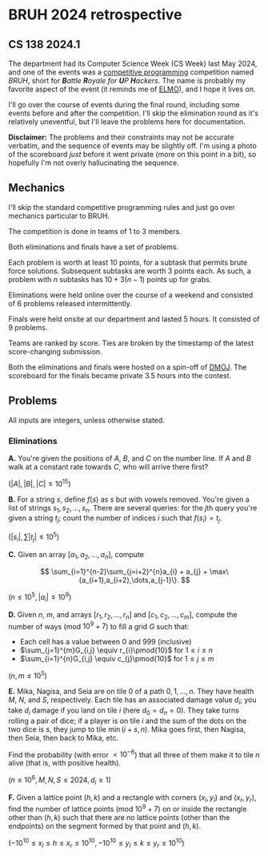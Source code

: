 # BRUH 2024 retrospective

## CS 138 2024.1

The department had its Computer Science Week (CS Week) last May 2024, and one of the events was a [competitive programming](https://en.wikipedia.org/wiki/Competitive_programming) competition named _BRUH_, short for _**B**attle **R**oyale for **U**P **H**ackers_. The name is probably my favorite aspect of the event (it reminds me of [ELMO](https://web.evanchen.cc/elmo/index.html)), and I hope it lives on.

I'll go over the course of events during the final round, including some events before and after the competition. I'll skip the elimination round as it's relatively uneventful, but I'll leave the problems here for documentation.

**Disclaimer:** The problems and their constraints may not be accurate verbatim, and the sequence of events may be slightly off. I'm using a photo of the scoreboard _just_ before it went private (more on this point in a bit), so hopefully I'm not overly hallucinating the sequence.

## Mechanics

I'll skip the standard competitive programming rules and just go over mechanics particular to BRUH.

The competition is done in teams of 1 to 3 members.

Both eliminations and finals have a set of problems.

Each problem is worth at least $10$ points, for a subtask that permits brute force solutions. Subsequent subtasks are worth $3$ points each. As such, a problem with $n$ subtasks has $10 + 3(n-1)$ points up for grabs.

Eliminations were held online over the course of a weekend and consisted of 6 problems released intermittently.

Finals were held onsite at our department and lasted 5 hours. It consisted of 9 problems.

Teams are ranked by score. Ties are broken by the timestamp of the latest score-changing submission.

Both the eliminations and finals were hosted on a spin-off of [DMOJ](https://dmoj.ca/). The scoreboard for the finals became private 3.5 hours into the contest.

## Problems

All inputs are integers, unless otherwise stated.

### Eliminations

**A.** You're given the positions of $A$, $B$, and $C$ on the number line. If $A$ and $B$ walk at a constant rate towards $C$, who will arrive there first?

$(|A|, |B|, |C| \le 10^{15})$

**B.** For a string $s$, define $f(s)$ as $s$ but with vowels removed. You're given a list of strings $s_1, s_2, \dots, s_n$. There are several queries: for the $j$th query you're given a string $t_j$; count the number of indices $i$ such that $f(s_i) = t_j$.

$(|s_i|, \sum|t_j| \le 10^5)$

**C.** Given an array $[a_1, a_2, \dots, a_n]$, compute

$$
\sum_{i=1}^{n-2}\sum_{j=i+2}^{n}a_{i} + a_{j} + \max\{a_{i+1},a_{i+2},\dots,a_{j-1}\}.
$$

$(n \le 10^5, |a_i| \le 10^9)$

**D.** Given $n$, $m$, and arrays $[r_1, r_2, \dots, r_n]$ and $[c_1, c_2, \dots, c_m]$, compute the number of ways (mod $10^9+7$) to fill a grid $G$ such that:

- Each cell has a value between $0$ and $999$ (inclusive)
- $\sum_{j=1}^{m}G_{i,j} \equiv r_{i}\pmod{10}$ for $1 \le i \le n$
- $\sum_{i=1}^{n}G_{i,j} \equiv c_{j}\pmod{10}$ for $1 \le j \le m$

$(n, m \le 10^{5})$

**E.** Mika, Nagisa, and Seia are on tile $0$ of a path $0, 1, \dots, n$. They have health $M$, $N$, and $S$, respectively. Each tile has an associated damage value $d_i$; you take $d_i$ damage if you land on tile $i$ (here $d_0 = d_n = 0$). They take turns rolling a pair of dice; if a player is on tile $i$ and the sum of the dots on the two dice is $s$, they jump to tile $\min(i+s, n)$. Mika goes first, then Nagisa, then Seia, then back to Mika, etc.

Find the probability (with error $< 10^{-6}$) that all three of them make it to tile $n$ alive (that is, with positive health).

$(n \le 10^6, M, N, S \le 2024, d_i \ge 1)$

**F.** Given a lattice point $(h, k)$ and a rectangle with corners $(x_l, y_l)$ and $(x_r, y_r)$, find the number of lattice points (mod $10^9+7$) on or inside the rectangle other than $(h, k)$ such that there are no lattice points (other than the endpoints) on the segment formed by that point and $(h, k)$.

$(-10^{10} \le x_l \le h \le x_r \le 10^{10}, -10^{10} \le y_l \le k \le y_r \le 10^{10})$
